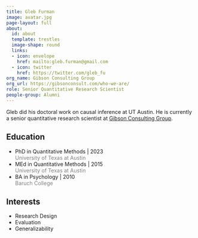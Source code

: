 ```yaml
---
title: Gleb Furman
image: avatar.jpg
page-layout: full
about:
  id: about
  template: trestles
  image-shape: round
  links:
  - icon: envelope
    href: mailto:gleb.furman@gmail.com
  - icon: twitter
    href: https://twitter.com/gleb_fu
org_name: Gibson Consulting Group
org_url: https://gibsonconsult.com/who-we-are/
role: Senior Quantitative Research Scientist
people-group: Alumni
---
```


:::::{#about}

Gleb did his doctoral work on causal inference at UT Austin. He is currently a senior quantitative research scientist at [Gibson Consulting Group](https://gibsonconsult.com/).

::::{.grid}

::: {.g-col-6}

## Education

- PhD in Quantitative Methods | 2023 <br> [University of Texas at Austin]{style='color:gray;'}
- MEd in Quantitative Methods | 2015 <br> [University of Texas at Austin]{style='color:gray;'}
- BA in Psychology | 2010 <br> [Baruch College]{style='color:gray;'}

:::

::: {.g-col-6}

## Interests

- Research Design
- Evaluation
- Generalizability

:::

::::

:::::

:::::{#publications}
:::::
